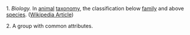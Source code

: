 1.  ''Biology.''  In [[animal]] [[taxonomy]], the classification below [[family]] and above [[species]].  ([[w:genus|Wikipedia Article]])

2.  A group with common attributes.